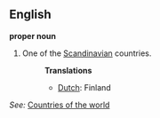 ==English==

'''proper noun'''

# One of the [[Scandinavian]] countries.
#:'''Translations'''
#:*[[Dutch]]: Finland

''See:'' [[Countries of the world]]